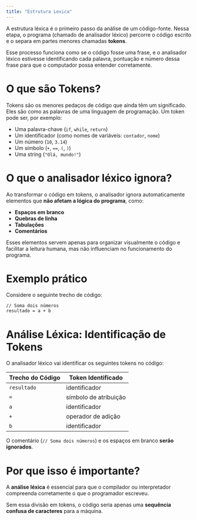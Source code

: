 ```yaml
---
title: "Estrutura Lexica"
---
```



A estrutura léxica é o primeiro passo da análise de um código-fonte. Nessa etapa, o programa (chamado de analisador léxico) percorre o código escrito e o separa em partes menores chamadas **tokens**.

Esse processo funciona como se o código fosse uma frase, e o analisador léxico estivesse identificando cada palavra, pontuação e número dessa frase para que o computador possa entender corretamente.



# O que são Tokens?

Tokens são os menores pedaços de código que ainda têm um significado. Eles são como as palavras de uma linguagem de programação. Um token pode ser, por exemplo:

- Uma palavra-chave (`if`, `while`, `return`)
- Um identificador (como nomes de variáveis: `contador`, `nome`)
- Um número (`10`, `3.14`)
- Um símbolo (`+`, `==`, `(`, `)`)
- Uma string (`"Olá, mundo!"`)




# O que o analisador léxico ignora?

Ao transformar o código em tokens, o analisador ignora automaticamente elementos que **não afetam a lógica do programa**, como:

- **Espaços em branco**
- **Quebras de linha**
- **Tabulações**
- **Comentários**

Esses elementos servem apenas para organizar visualmente o código e facilitar a leitura humana, mas não influenciam no funcionamento do programa.




# Exemplo prático

Considere o seguinte trecho de código:

```lipo
// Soma dois números
resultado = a + b
```




#  Análise Léxica: Identificação de Tokens

O analisador léxico vai identificar os seguintes tokens no código:

| **Trecho do Código** | **Token Identificado**         |
|----------------------|---------------------------------|
| `resultado`          | identificador                   |
| `=`                  | símbolo de atribuição           |
| `a`                  | identificador                   |
| `+`                  | operador de adição              |
| `b`                  | identificador                   |

<Tip> O comentário (`// Soma dois números`) e os espaços em branco **serão ignorados**.</Tip>




#  Por que isso é importante?

A **análise léxica** é essencial para que o compilador ou interpretador compreenda corretamente o que o programador escreveu.

Sem essa divisão em tokens, o código seria apenas uma **sequência confusa de caracteres** para a máquina.

